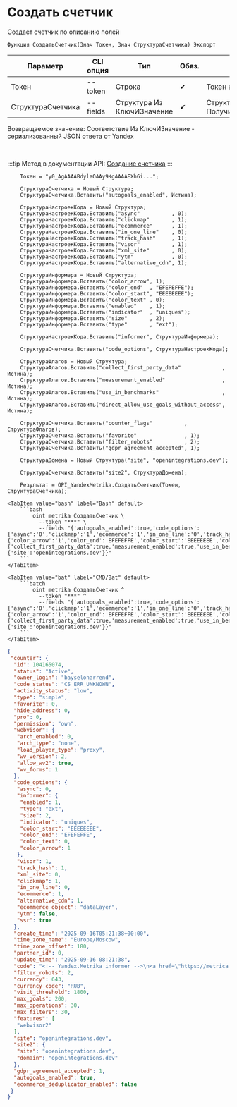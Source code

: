 ﻿---
sidebar_position: 1
description: Создать счетчик и другие функции для работы с Yandex Metrika в Открытом пакете интеграций - бесплатной open-source библиотеке интеграций для 1С:Предприятие 8, OneScript и CLI
keywords: [1C, 1С, 1С:Предприятие, 1С:Предприятие 8.3, API, Интеграция, Сервисы, Обмен, OneScript, CLI, Yandex Metrika]
---


# Создать счетчик
 Создает счетчик по описанию полей



`Функция СоздатьСчетчик(Знач Токен, Знач СтруктураСчетчика) Экспорт`

  | Параметр | CLI опция | Тип | Обяз. | Назначение |
  |-|-|-|-|-|
  | Токен | --token | Строка | &#x2714; | Токен авторизации |
  | СтруктураСчетчика | --fields | Структура Из КлючИЗначение | &#x2714; | Структура счетчика. См. ПолучитьСтруктуруСчетчика |

  
  Возвращаемое значение:   Соответствие Из КлючИЗначение - сериализованный JSON ответа от Yandex

<br/>

:::tip
Метод в документации API: [Создание счетчика](https://yandex.ru/dev/metrika/ru/management/openapi/counter/addCounter)
:::
<br/>



```bsl title="Пример использования для 1С:Предприятие/OneScript"
    Токен = "y0_AgAAAABdylaOAAy9KgAAAAEXh6i...";

    СтруктураСчетчика = Новый Структура;
    СтруктураСчетчика.Вставить("autogoals_enabled", Истина);

    СтруктураНастроекКода = Новый Структура;
    СтруктураНастроекКода.Вставить("async"          , 0);
    СтруктураНастроекКода.Вставить("clickmap"       , 1);
    СтруктураНастроекКода.Вставить("ecommerce"      , 1);
    СтруктураНастроекКода.Вставить("in_one_line"    , 0);
    СтруктураНастроекКода.Вставить("track_hash"     , 1);
    СтруктураНастроекКода.Вставить("visor"          , 1);
    СтруктураНастроекКода.Вставить("xml_site"       , 0);
    СтруктураНастроекКода.Вставить("ytm"            , 0);
    СтруктураНастроекКода.Вставить("alternative_cdn", 1);

    СтруктураИнформера = Новый Структура;
    СтруктураИнформера.Вставить("color_arrow", 1);
    СтруктураИнформера.Вставить("color_end"  , "EFEFEFFE");
    СтруктураИнформера.Вставить("color_start", "EEEEEEEE");
    СтруктураИнформера.Вставить("color_text" , 0);
    СтруктураИнформера.Вставить("enabled"    , 1);
    СтруктураИнформера.Вставить("indicator"  , "uniques");
    СтруктураИнформера.Вставить("size"       , 2);
    СтруктураИнформера.Вставить("type"       , "ext");

    СтруктураНастроекКода.Вставить("informer", СтруктураИнформера);

    СтруктураСчетчика.Вставить("code_options", СтруктураНастроекКода);

    СтруктураФлагов = Новый Структура;
    СтруктураФлагов.Вставить("collect_first_party_data"             , Истина);
    СтруктураФлагов.Вставить("measurement_enabled"                  , Истина);
    СтруктураФлагов.Вставить("use_in_benchmarks"                    , Истина);
    СтруктураФлагов.Вставить("direct_allow_use_goals_without_access", Истина);

    СтруктураСчетчика.Вставить("counter_flags"          , СтруктураФлагов);
    СтруктураСчетчика.Вставить("favorite"               , 1);
    СтруктураСчетчика.Вставить("filter_robots"          , 2);
    СтруктураСчетчика.Вставить("gdpr_agreement_accepted", 1);

    СтруктураДомена = Новый Структура("site", "openintegrations.dev");

    СтруктураСчетчика.Вставить("site2", СтруктураДомена);

    Результат = OPI_YandexMetrika.СоздатьСчетчик(Токен, СтруктураСчетчика);
```
    

 <Tabs>
  
    <TabItem value="bash" label="Bash" default>
        ```bash
            oint metrika СоздатьСчетчик \
              --token "***" \
              --fields "{'autogoals_enabled':true,'code_options':{'async':'0','clickmap':'1','ecommerce':'1','in_one_line':'0','track_hash':'1','visor':'1','xml_site':'0','ytm':'0','alternative_cdn':'1','informer':{'color_arrow':'1','color_end':'EFEFEFFE','color_start':'EEEEEEEE','color_text':'0','enabled':'1','indicator':'uniques','size':'2','type':'ext'}},'counter_flags':{'collect_first_party_data':true,'measurement_enabled':true,'use_in_benchmarks':true,'direct_allow_use_goals_without_access':true},'favorite':'1','filter_robots':'2','gdpr_agreement_accepted':'1','site2':{'site':'openintegrations.dev'}}"
        ```
    </TabItem>
  
    <TabItem value="bat" label="CMD/Bat" default>
        ```batch
            oint metrika СоздатьСчетчик ^
              --token "***" ^
              --fields "{'autogoals_enabled':true,'code_options':{'async':'0','clickmap':'1','ecommerce':'1','in_one_line':'0','track_hash':'1','visor':'1','xml_site':'0','ytm':'0','alternative_cdn':'1','informer':{'color_arrow':'1','color_end':'EFEFEFFE','color_start':'EEEEEEEE','color_text':'0','enabled':'1','indicator':'uniques','size':'2','type':'ext'}},'counter_flags':{'collect_first_party_data':true,'measurement_enabled':true,'use_in_benchmarks':true,'direct_allow_use_goals_without_access':true},'favorite':'1','filter_robots':'2','gdpr_agreement_accepted':'1','site2':{'site':'openintegrations.dev'}}"
        ```
    </TabItem>
</Tabs>


```json title="Результат"
{
 "counter": {
  "id": 104165074,
  "status": "Active",
  "owner_login": "bayselonarrend",
  "code_status": "CS_ERR_UNKNOWN",
  "activity_status": "low",
  "type": "simple",
  "favorite": 0,
  "hide_address": 0,
  "pro": 0,
  "permission": "own",
  "webvisor": {
   "arch_enabled": 0,
   "arch_type": "none",
   "load_player_type": "proxy",
   "wv_version": 2,
   "allow_wv2": true,
   "wv_forms": 1
  },
  "code_options": {
   "async": 0,
   "informer": {
    "enabled": 1,
    "type": "ext",
    "size": 2,
    "indicator": "uniques",
    "color_start": "EEEEEEEE",
    "color_end": "EFEFEFFE",
    "color_text": 0,
    "color_arrow": 1
   },
   "visor": 1,
   "track_hash": 1,
   "xml_site": 0,
   "clickmap": 1,
   "in_one_line": 0,
   "ecommerce": 1,
   "alternative_cdn": 1,
   "ecommerce_object": "dataLayer",
   "ytm": false,
   "ssr": true
  },
  "create_time": "2025-09-16T05:21:38+00:00",
  "time_zone_name": "Europe/Moscow",
  "time_zone_offset": 180,
  "partner_id": 0,
  "update_time": "2025-09-16 08:21:38",
  "code": "<!-- Yandex.Metrika informer -->\n<a href=\"https://metrica.yandex.com/stat/?id=104165074&amp;from=informer\" target=\"_blank\" rel=\"nofollow\">\n    <img src=\"https://metrika-informer.com/informer/104165074/2_1_EEEEEEEE_EFEFEFFE_0_uniques\"\n         style=\"width:80px; height:31px; border:0;\"\n         alt=\"Yandex Metrica\"\n         title=\"Yandex Metrica: data for today (unique users)\"\n        class=\"ym-advanced-informer\" data-cid=\"104165074\" data-lang=\"en\"/>\n</a>\n<!-- /Yandex.Metrika informer -->\n\n<!-- Yandex.Metrika counter -->\n<script type=\"text/javascript\">\n    (function(m,e,t,r,i,k,a){\n        m[i]=m[i]||function(){(m[i].a=m[i].a||[]).push(arguments)};\n        m[i].l=1*new Date();\n        for (var j = 0; j < document.scripts.length; j++) {if (document.scripts[j].src === r) { return; }}\n        k=e.createElement(t),a=e.getElementsByTagName(t)[0],k.async=1,k.src=r,a.parentNode.insertBefore(k,a)\n    })(window, document,'script','https://mc.webvisor.org/metrika/tag_ww.js?id=104165074', 'ym');\n\n    ym(104165074, 'init', {ssr:true, webvisor:true, trackHash:true, clickmap:true, ecommerce:\"dataLayer\", params: {__ym: {isFromApi: 'yesIsFromApi'}}, accurateTrackBounce:true, trackLinks:true});\n</script>\n<noscript><div><img src=\"https://mc.yandex.ru/watch/104165074\" style=\"position:absolute; left:-9999px;\" alt=\"\" /></div></noscript>\n<!-- /Yandex.Metrika counter -->\n\n\n",
  "filter_robots": 2,
  "currency": 643,
  "currency_code": "RUB",
  "visit_threshold": 1800,
  "max_goals": 200,
  "max_operations": 30,
  "max_filters": 30,
  "features": [
   "webvisor2"
  ],
  "site": "openintegrations.dev",
  "site2": {
   "site": "openintegrations.dev",
   "domain": "openintegrations.dev"
  },
  "gdpr_agreement_accepted": 1,
  "autogoals_enabled": true,
  "ecommerce_deduplicator_enabled": false
 }
}
```
